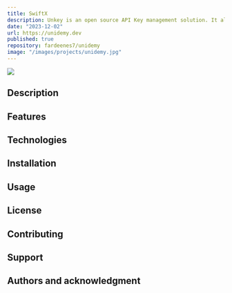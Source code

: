 ```yaml
---
title: SwiftX
description: Unkey is an open source API Key management solution. It allows you to create, manage and validate API Keys for your users. It’s built with security and speed in mind.
date: "2023-12-02"
url: https://unidemy.dev
published: true
repository: fardeenes7/unidemy
image: "/images/projects/unidemy.jpg"
---
```


[![](https://unkey.dev/images/landing/app.png)](https://unidemy.dev)

## Description

## Features

## Technologies

## Installation

## Usage

## License

## Contributing

## Support

## Authors and acknowledgment
